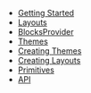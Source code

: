 
- [Getting Started](/docs)
- [Layouts](/docs/layouts)
- [BlocksProvider](/docs/blocks-provider)
- [Themes](/docs/themes)
- [Creating Themes](/docs/creating-themes)
- [Creating Layouts](/docs/creating-layouts)
- [Primitives](/docs/primitives)
- [API](/docs/api)
